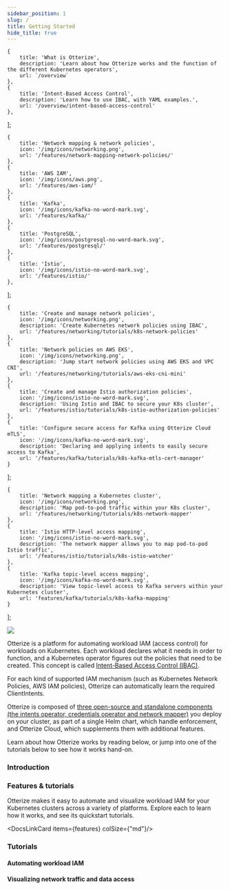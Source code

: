 ```yaml
---
sidebar_position: 1
slug: /
title: Getting Started
hide_title: true
---
```


    {
        title: 'What is Otterize',
        description: 'Learn about how Otterize works and the function of the different Kubernetes operators',
        url: `/overview`
    },
    {
        title: 'Intent-Based Access Control',
        description: 'Learn how to use IBAC, with YAML examples.',
        url: '/overview/intent-based-access-control'
    },
];

    {
        title: 'Network mapping & network policies',
        icon: '/img/icons/networking.png',
        url: '/features/network-mapping-network-policies/'
    },
    {
        title: 'AWS IAM',
        icon: '/img/icons/aws.png',
        url: '/features/aws-iam/'
    },
    {
        title: 'Kafka',
        icon: '/img/icons/kafka-no-word-mark.svg',
        url: '/features/kafka/'
    },
    {
        title: 'PostgreSQL',
        icon: '/img/icons/postgresql-no-word-mark.svg',
        url: '/features/postgresql/'
    },
    {
        title: 'Istio',
        icon: '/img/icons/istio-no-word-mark.svg',
        url: '/features/istio/'
    },
];

    {
        title: 'Create and manage network policies',
        icon: '/img/icons/networking.png',
        description: 'Create Kubernetes network policies using IBAC',
        url: '/features/networking/tutorials/k8s-network-policies'
    },
    {
        title: 'Network policies on AWS EKS',
        icon: '/img/icons/networking.png',
        description: 'Jump start network policies using AWS EKS and VPC CNI',
        url: '/features/networking/tutorials/aws-eks-cni-mini'
    },
    {
        title: 'Create and manage Istio authorization policies',
        icon: '/img/icons/istio-no-word-mark.svg',
        description: 'Using Istio and IBAC to secure your K8s cluster',
        url: '/features/istio/tutorials/k8s-istio-authorization-policies'
    },
    {
        title: 'Configure secure access for Kafka using Otterize Cloud mTLS',
        icon: '/img/icons/kafka-no-word-mark.svg',
        description: 'Declaring and applying intents to easily secure access to Kafka',
        url: '/features/kafka/tutorials/k8s-kafka-mtls-cert-manager'
    }
];

    {
        title: 'Network mapping a Kubernetes cluster',
        icon: '/img/icons/networking.png',
        description: 'Map pod-to-pod traffic within your K8s cluster',
        url: '/features/networking/tutorials/k8s-network-mapper'
    },
    {
        title: 'Istio HTTP-level access mapping',
        icon: '/img/icons/istio-no-word-mark.svg',
        description: 'The network mapper allows you to map pod-to-pod Istio traffic',
        url: '/features/istio/tutorials/k8s-istio-watcher'
    },
    {
        title: 'Kafka topic-level access mapping',
        icon: '/img/icons/kafka-no-word-mark.svg',
        description: 'View topic-level access to Kafka servers within your Kubernetes cluster',
        url: 'features/kafka/tutorials/k8s-kafka-mapping'
    }
];


<img className="tw-w-48 tw-mt-12 tw-mb-8" src="/img/otterize-logo-light.svg"/>

Otterize is a platform for automating workload IAM (access control) for workloads on Kubernetes.
Each workload declares what it needs in order to function, and a Kubernetes operator figures out the policies that need to be created. This concept is called [Intent-Based Access Control (IBAC)](/overview/intent-based-access-control).

For each kind of supported IAM mechanism (such as Kubernetes Network Policies, AWS IAM policies), Otterize can automatically learn the required ClientIntents.

Otterize is composed of [three open-source and standalone components (the intents operator, credentials operator and network mapper)](/overview) you deploy on your cluster, as part of a single Helm chart, which handle enforcement, and Otterize Cloud, which supplements them with additional features.

Learn about how Otterize works by reading below, or jump into one of the tutorials below to see how it works hand-on.
### Introduction

<DocsLinkCard items={introduction}/>

### Features & tutorials

Otterize makes it easy to automate and visualize workload IAM for your Kubernetes clusters across a variety of platforms. Explore each to learn how it works, and see its quickstart tutorials.

<DocsLinkCard items={features} colSize={"md"}/>

### Tutorials

#### Automating workload IAM
<DocsLinkCard items={tutorials_access}/>


#### Visualizing network traffic and data access
<DocsLinkCard items={tutorials_visualization}/>


